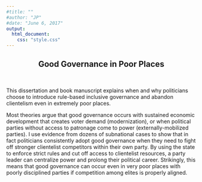 ```yaml
---
#title: ""
#author: "JP"
#date: "June 6, 2017"
output:
  html_document:
    css: "style.css"
---
```


<center>

## Good Governance in Poor Places

</center>

<br> 

This dissertation and book manuscript explains when and why politicians choose to introduce rule-based inclusive governance and abandon clientelism even in extremely poor places. 

Most theories argue that good governance occurs with sustained economic development that creates voter demand (modernization), or when political parties without access to patronage come to power (externally-mobilized parties). I use evidence from dozens of subnational cases to show that in fact politicians consistently adopt good governance when they need to fight off stronger clientelist competitors within their own party. By using the state to enforce strict rules and cut off access to clientelist resources, a party leader can centralize power and prolong their political career. Strikingly, this means that good governance can occur even in very poor places with poorly disciplined parties if competition among elites is properly aligned.

<!---Read the full dissertation [here](diss.pdf).--->